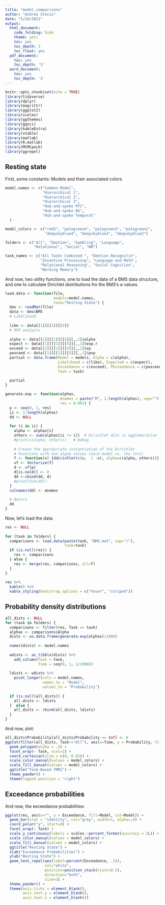 ```yaml
---
title: "model_comparisons"
author: "Andrea Stocco"
date: "5/24/2021"
output:
  html_document:
    code_folding: hide
    theme: yeti
    toc: yes
    toc_depth: 3
    toc_float: yes
  pdf_document:
    toc: yes
    toc_depth: '3'
  word_document:
    toc: yes
    toc_depth: '3'
---
```


```r
knitr::opts_chunk$set(echo = TRUE)
library(tidyverse)
library(dplyr)
library(magrittr)
library(ggplot2)
library(scales)
library(ggthemes)
library(ggsci)
library(kableExtra)
library(xtable)
library(matlab)
library(R.matlab)
library(MCMCpack)
library(ggrepel)
```
## Resting state 

First, some constants: Models and their associated colors

```r
model.names <- c("Common Model", 
                 "Hierarchical 1", 
                 "Hierarchical 2",
                 "Hierarchical 3",
                 "Hub-and-spoke PFC", 
                 "Hub-and-spoke BG",
                 "Hub-and-spoke Temporal"
  )

model_colors <- c("red3", "palegreen4", "palegreen3", "palegreen2",
                  "deepskyblue4", "deepskyblue3", "deepskyblue2")

folders <- c("All", "Emotion", "Gambling", "Language", 
             "Relational", "Social", "WM")

task_names <- c("All Tasks Combined ", "Emotion Recognitin", 
                "Incentive Processing", "Language and Math", 
                "Relational Reasoning", "Social Cognition", 
                "Working Memory")
```

And now, two utility functions, one to load the data of a BMS data structure, and one to calculate Dirichlet distributions fro the BMS's $\alpha$ values.

```r
load.data <- function(file, 
                      models=model.names, 
                      task="Resting State") {
  bms <- readMat(file)
  data <- bms$BMS
  # Likelihood
  
  like <- data[[1]][[1]][[4]]
  # RFX analysis
  
  alpha <- data[[1]][[1]][[5]][,,1]$alpha
  expect <- data[[1]][[1]][[5]][,,1]$exp.r
  exceed <- data[[1]][[1]][[5]][,,1]$xp
  pexceed <- data[[1]][[1]][[5]][,,1]$pxp
  partial <- data.frame(Model = models, Alpha = c(alpha),
                        Likelihood = c(like), Expected = c(expect),
                        Exceedance = c(exceed), PExceedance = c(pexceed),
                        Task = task)
  
  partial
}

generate.exp <- function(alphas, 
                         mnames = paste("M", 1:length(alphas), sep=""), 
                         res = 0.001) {
  p <- seq(0, 1, res)
  ii <- 1:length(alphas)
  dd <- NULL
  
  for (i in ii) {
    alpha <- alphas[i]
    others <- sum(alphas[ii != i])  # Dirichlet dist is agglomerative
    #print(c(alpha, others))   # Debug
    
    # Create the appropriate instantiation of the Dirichlet
    # Functions with two alpha values (each model vs. the rest)
    f <- function(x) {ddirichlet(c(x,  1 -x), alpha=c(alpha, others))}
    vf <- Vectorize(f)
    d <- vf(p)
    d[is.na(d)] <- 0
    dd <-cbind(dd, d)
    #print(dim(dd))
  }
  colnames(dd) <- mnames
  
  # Return
  dd
}
```

Now, let's load the data:

```r
res <- NULL
  
for (task in folders) {
  comparisons <- load.data(paste(task, "BMS.mat", sep="/"),
                           task=task)
  if (is.null(res)) {
    res <- comparisons
  } else {
    res <- merge(res, comparisons, all=T)
  }
}
             
res %>%
  kable() %>%
  kable_styling(bootstrap_options = c("hover", "striped"))
```

## Probability density distributions

```r
all_dists <- NULL
for (task in folders) { 
  comparisons <- filter(res, Task == task)
  alphas <- comparisons$Alpha
  dists <- as.data.frame(generate.exp(alphas)/1000)
  
  names(dists) <- model.names
  
  wdists <- as_tibble(dists) %>%
    add_column(Task = task,
               Time = seq(0, 1, 1/1000))
  
  ldists <- wdists %>%
    pivot_longer(cols = model.names,
                 names_to = "Model",
                 values_to = "Probability") 
  
  if (is.null(all_dists)) {
    all_dists <- ldists
  }  else {
    all_dists <- rbind(all_dists, ldists)
  }
}
```

And now, plot:

```r
all_dists$Probability[all_dists$Probability == Inf] <- 0
ggplot(filter(all_dists, Task!="All"), aes(x=Time, y = Probability, fill=Model, col=Model)) +
  geom_polygon(alpha = .5) +
  facet_wrap(~ Task, ncol=2) +
  coord_cartesian(ylim = c(0, 0.03)) +
  scale_color_manual(values = model_colors) +
  scale_fill_manual(values = model_colors) +
  ggtitle("Task-Based fMRI") +
  theme_pander() +
  theme(legend.position = "right")
```


## Exceedance probabilities

And now, the exceedance probabilities:

```r
ggplot(res, aes(x="", y = Exceedance, fill=Model, col=Model)) +
  geom_bar(stat = "identity", col="grey", width=1, alpha=.8) +
  coord_polar("y", start=0) +
  facet_wrap(~ Task) +
  scale_y_continuous(labels = scales::percent_format(accuracy = 2L)) +
  scale_color_manual(values = model_colors) +
  scale_fill_manual(values = model_colors) +
  ggtitle("Resting State") +
  xlab("Exceedance Probabilities") +
  ylab("Resting State") +
  geom_text_repel(aes(label=percent(Exceedance, .1)), 
                  col="white",
                  position=position_stack(vjust=0.5), 
                  direction="both",
                  size=3) +
  theme_pander() +
  theme(axis.ticks = element_blank(), 
        axis.text.y = element_blank(),
        axis.text.x = element_blank()) 

```
